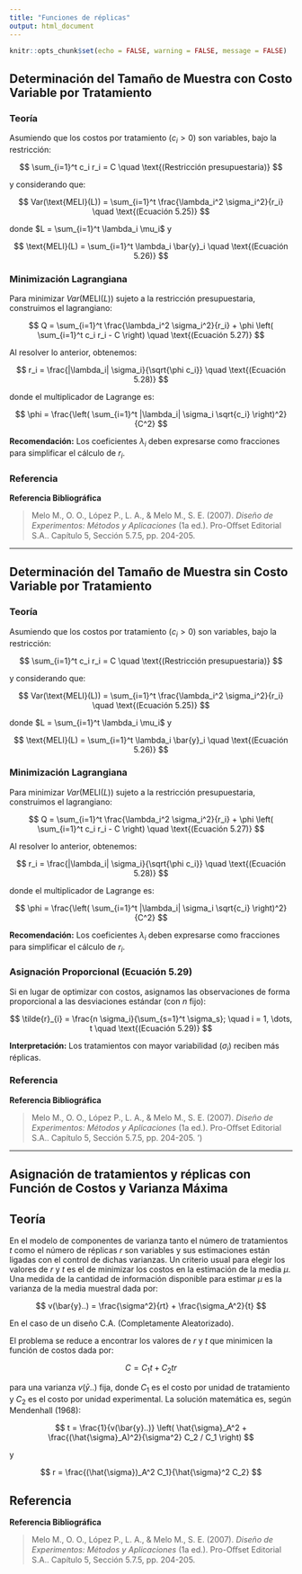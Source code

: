 ```yaml
---
title: "Funciones de réplicas"
output: html_document
---
```


```r
knitr::opts_chunk$set(echo = FALSE, warning = FALSE, message = FALSE)
```



## Determinación del Tamaño de Muestra con Costo Variable por Tratamiento

### Teoría

Asumiendo que los costos por tratamiento ($c_i > 0$) son variables, bajo la restricción:

$$
\sum_{i=1}^t c_i r_i = C \quad \text{(Restricción presupuestaria)}
$$

y considerando que:

$$
Var(\text{MELI}(L)) = \sum_{i=1}^t \frac{\lambda_i^2 \sigma_i^2}{r_i} \quad \text{(Ecuación 5.25)}
$$

donde $L = \sum_{i=1}^t \lambda_i \mu_i$ y 

$$
\text{MELI}(L) = \sum_{i=1}^t \lambda_i \bar{y}_i \quad \text{(Ecuación 5.26)}
$$ 

### Minimización Lagrangiana

Para minimizar $Var(\text{MELI}(L))$ sujeto a la restricción presupuestaria, construimos el lagrangiano:

$$
Q = \sum_{i=1}^t \frac{\lambda_i^2 \sigma_i^2}{r_i} + \phi \left( \sum_{i=1}^t c_i r_i - C \right) \quad \text{(Ecuación 5.27)}
$$

Al resolver lo anterior, obtenemos:

$$
r_i = \frac{|\lambda_i| \sigma_i}{\sqrt{\phi c_i}} \quad \text{(Ecuación 5.28)}
$$

donde el multiplicador de Lagrange es:

$$
\phi = \frac{\left( \sum_{i=1}^t |\lambda_i| \sigma_i \sqrt{c_i} \right)^2}{C^2}
$$

**Recomendación:** Los coeficientes $\lambda_i$ deben expresarse como fracciones para simplificar el cálculo de $r_i$.

### Referencia

**Referencia Bibliográfica**

> Melo M., O. O., López P., L. A., & Melo M., S. E. (2007). *Diseño de Experimentos: Métodos y Aplicaciones* (1a ed.). Pro-Oﬀset Editorial S.A.. Capítulo 5, Sección 5.7.5, pp. 204-205.

---

## Determinación del Tamaño de Muestra sin Costo Variable por Tratamiento

### Teoría

Asumiendo que los costos por tratamiento ($c_i > 0$) son variables, bajo la restricción:

$$
\sum_{i=1}^t c_i r_i = C \quad \text{(Restricción presupuestaria)}
$$

y considerando que:

$$
Var(\text{MELI}(L)) = \sum_{i=1}^t \frac{\lambda_i^2 \sigma_i^2}{r_i} \quad \text{(Ecuación 5.25)}
$$

donde $L = \sum_{i=1}^t \lambda_i \mu_i$ y 

$$
\text{MELI}(L) = \sum_{i=1}^t \lambda_i \bar{y}_i \quad \text{(Ecuación 5.26)}
$$ 

### Minimización Lagrangiana

Para minimizar $Var(\text{MELI}(L))$ sujeto a la restricción presupuestaria, construimos el lagrangiano:

$$
Q = \sum_{i=1}^t \frac{\lambda_i^2 \sigma_i^2}{r_i} + \phi \left( \sum_{i=1}^t c_i r_i - C \right) \quad \text{(Ecuación 5.27)}
$$

Al resolver lo anterior, obtenemos:

$$
r_i = \frac{|\lambda_i| \sigma_i}{\sqrt{\phi c_i}} \quad \text{(Ecuación 5.28)}
$$

donde el multiplicador de Lagrange es:

$$
\phi = \frac{\left( \sum_{i=1}^t |\lambda_i| \sigma_i \sqrt{c_i} \right)^2}{C^2}
$$

**Recomendación:** Los coeficientes $\lambda_i$ deben expresarse como fracciones para simplificar el cálculo de $r_i$.

### Asignación Proporcional (Ecuación 5.29)

Si en lugar de optimizar con costos, asignamos las observaciones de forma proporcional a las desviaciones estándar (con $n$ fijo):

$$
\tilde{r}_{i} = \frac{n \sigma_i}{\sum_{s=1}^t \sigma_s}; \quad i = 1, \dots, t \quad \text{(Ecuación 5.29)}
$$

**Interpretación:** Los tratamientos con mayor variabilidad ($\sigma_i$) reciben más réplicas.

### Referencia

**Referencia Bibliográfica**

> Melo M., O. O., López P., L. A., & Melo M., S. E. (2007). *Diseño de Experimentos: Métodos y Aplicaciones* (1a ed.). Pro-Oﬀset Editorial S.A.. Capítulo 5, Sección 5.7.5, pp. 204-205.
')

---

## Asignación de tratamientos y réplicas con Función de Costos y Varianza Máxima


## Teoría

En el modelo de componentes de varianza tanto el número de tratamientos $t$ como el número de réplicas $r$ son variables y sus estimaciones están ligadas con el control de dichas varianzas. Un criterio usual para elegir los valores de $r$ y $t$ es el de minimizar los costos en la estimación de la media $\mu$. Una medida de la cantidad de información disponible para estimar $\mu$ es la varianza de la media muestral dada por:

$$
v(\bar{y}..) = \frac{\sigma^2}{rt} + \frac{\sigma_A^2}{t}
$$

En el caso de un diseño C.A. (Completamente Aleatorizado).

El problema se reduce a encontrar los valores de $r$ y $t$ que minimicen la función de costos dada por:

$$
C = C_1 t + C_2 t r
$$

para una varianza $v(\bar{y}..)$ fija, donde $C_1$ es el costo por unidad de tratamiento y $C_2$ es el costo por unidad experimental. La solución matemática es, según Mendenhall (1968):

$$
t = \frac{1}{v(\bar{y}..)} \left( \hat{\sigma}_A^2 + \frac{(\hat{\sigma}_A)^2}{\sigma^2} C_2 / C_1 \right)
$$

y

$$
r = \frac{(\hat{\sigma})_A^2 C_1}{\hat{\sigma}^2 C_2}
$$


## Referencia

**Referencia Bibliográfica**

> Melo M., O. O., López P., L. A., & Melo M., S. E. (2007). *Diseño de Experimentos: Métodos y Aplicaciones* (1a ed.). Pro-Oﬀset Editorial S.A.. Capítulo 5, Sección 5.7.5, pp. 204-205.




